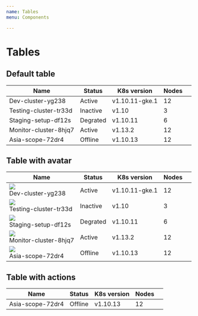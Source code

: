 ```yaml
---
name: Tables
menu: Components

---
```



# Tables

## Default table
<Playground>
  <table className="table table-hover">
    <thead>
      <tr>
        <th scope="col">Name</th>
        <th scope="col">Status</th>
        <th scope="col">K8s version</th>
        <th scope="col">Nodes</th>
        <th scope="col"></th>
      </tr>
    </thead>
    <tbody>
      <tr>
        <td>
          Dev-cluster-yg238
        </td>
        <td><span className="badge badge-success">Active</span></td>
        <td>v1.10.11-gke.1</td>
        <td>12</td>
        <td></td>
      </tr>
      <tr>
        <td>
          Testing-cluster-tr33d
        </td>
        <td><span className="badge badge-danger">Inactive</span></td>
        <td>v1.10</td>
        <td>3</td>
        <td></td>
      </tr>
      <tr>
        <td>
          Staging-setup-df12s
        </td>
        <td><span className="badge badge-warning">Degrated</span></td>
        <td>v1.10.11</td>
        <td>6</td>
        <td></td>
      </tr>
      <tr>
        <td>
          Monitor-cluster-8hjq7
        </td>
        <td><span className="badge badge-success">Active</span></td>
        <td>v1.13.2</td>
        <td>12</td>
        <td></td>
      </tr>
      <tr>
        <td>
          Asia-scope-72dr4
        </td>
        <td><span className="badge badge-danger">Offline</span></td>
        <td>v1.10.13</td>
        <td>12</td>
        <td></td>
      </tr>
    </tbody>
  </table>
</Playground>

## Table with avatar
<Playground>
  <table className="table table-hover">
    <thead>
      <tr>
        <th scope="col">Name</th>
        <th scope="col">Status</th>
        <th scope="col">K8s version</th>
        <th scope="col">Nodes</th>
        <th scope="col"></th>
      </tr>
    </thead>
    <tbody>
      <tr>
        <td>
          <div className="table-avatar">
            <div><img className="table-avatar-image" src={gke} /></div>
            <span className="table-avatar-label">Dev-cluster-yg238</span>
          </div>
        </td>
        <td><span className="badge badge-success">Active</span></td>
        <td>v1.10.11-gke.1</td>
        <td>12</td>
        <td></td>
      </tr>
      <tr>
        <td>
          <div className="table-avatar">
            <div><img className="table-avatar-image" src={azure} /></div>
            <span className="table-avatar-label">Testing-cluster-tr33d</span>
          </div>
        </td>
        <td><span className="badge badge-danger">Inactive</span></td>
        <td>v1.10</td>
        <td>3</td>
        <td></td>
      </tr>
      <tr>
        <td>
          <div className="table-avatar">
            <div><img className="table-avatar-image" src={minikube} /></div>
            <span className="table-avatar-label">Staging-setup-df12s</span>
          </div>
        </td>
        <td><span className="badge badge-warning">Degrated</span></td>
        <td>v1.10.11</td>
        <td>6</td>
        <td></td>
      </tr>
      <tr>
        <td>
          <div className="table-avatar">
            <div><img className="table-avatar-image" src={digitalocean} /></div>
            <span className="table-avatar-label">Monitor-cluster-8hjq7</span>
          </div>
        </td>
        <td><span className="badge badge-success">Active</span></td>
        <td>v1.13.2</td>
        <td>12</td>
        <td></td>
      </tr>
      <tr>
        <td>
          <div className="table-avatar">
            <div><img className="table-avatar-image" src={openshift} /></div>
            <span className="table-avatar-label">Asia-scope-72dr4</span>
          </div>
        </td>
        <td><span className="badge badge-danger">Offline</span></td>
        <td>v1.10.13</td>
        <td>12</td>
        <td></td>
      </tr>
    </tbody>
  </table>
</Playground>

## Table with actions
<Playground>
  <table className="table table-hover">
    <thead>
      <tr>
        <th scope="col">Name</th>
        <th scope="col">Status</th>
        <th scope="col">K8s version</th>
        <th scope="col">Nodes</th>
        <th scope="col"></th>
      </tr>
    </thead>
    <tbody>
      <tr>
        <td>
          Asia-scope-72dr4
        </td>
        <td><span className="badge badge-danger">Offline</span></td>
        <td>v1.10.13</td>
        <td>12</td>
        <td>
          <div className="table-action">
            <div className="table-action_item">
              <div className="table-action_link">
                <i className="fa fa-pencil-square-o" aria-hidden="true"></i>
              </div>
            </div>
            <div className="table-action_item">
              <div className="table-action_link">
                <i className="fa fa-area-chart" aria-hidden="true"></i>
              </div>
            </div>
            <div className="table-action_item">
              <div className="table-action_link">
                <i className="fa fa-trash"></i>
              </div>
            </div>
          </div>
        </td>
      </tr>
    </tbody>
  </table>
</Playground>
